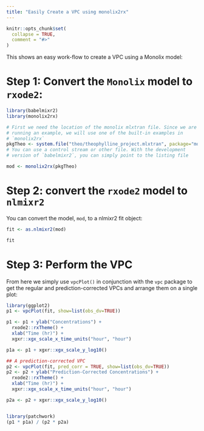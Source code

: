 ```yaml
---
title: "Easily Create a VPC using monolix2rx"
---
```


```r
knitr::opts_chunk$set(
  collapse = TRUE,
  comment = "#>"
)
```
This shows an easy work-flow to create a VPC using a Monolix model:

# Step 1: Convert the `Monolix` model to `rxode2`:

```r
library(babelmixr2)
library(monolix2rx)

# First we need the location of the monolix mlxtran file. Since we are
# running an example, we will use one of the built-in examples in
# `monolix2rx`
pkgTheo <- system.file("theo/theophylline_project.mlxtran", package="monolix2rx")
# You can use a control stream or other file. With the development
# version of `babelmixr2`, you can simply point to the listing file

mod <- monolix2rx(pkgTheo)

```


# Step 2: convert the `rxode2` model to `nlmixr2`

You can convert the model, `mod`, to a nlmixr2 fit object:

```r
fit <- as.nlmixr2(mod)

fit
```

# Step 3: Perform the VPC

From here we simply use `vpcPlot()` in conjunction with the `vpc`
package to get the regular and prediction-corrected VPCs and arrange
them on a single plot:

```r

library(ggplot2)
p1 <- vpcPlot(fit, show=list(obs_dv=TRUE))

p1 <- p1 + ylab("Concentrations") +
  rxode2::rxTheme() +
  xlab("Time (hr)") +
  xgxr::xgx_scale_x_time_units("hour", "hour")

p1a <- p1 + xgxr::xgx_scale_y_log10()

## A prediction-corrected VPC
p2 <- vpcPlot(fit, pred_corr = TRUE, show=list(obs_dv=TRUE))
p2 <- p2 + ylab("Prediction-Corrected Concentrations") +
  rxode2::rxTheme() +
  xlab("Time (hr)") +
  xgxr::xgx_scale_x_time_units("hour", "hour")

p2a <- p2 + xgxr::xgx_scale_y_log10()


library(patchwork)
(p1 * p1a) / (p2 * p2a)
```
